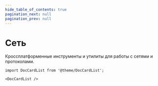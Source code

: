 ```yaml
---
hide_table_of_contents: true
pagination_next: null
pagination_prev: null
---
```


# Сеть

Кроссплатформенные инструменты и утилиты для работы с сетями и протоколами.

```mdx-code-block
import DocCardList from '@theme/DocCardList';

<DocCardList />
```
